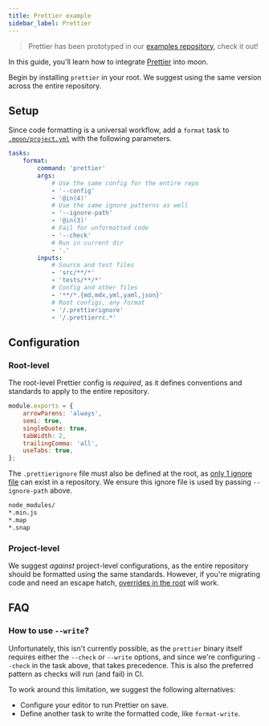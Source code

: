```yaml
---
title: Prettier example
sidebar_label: Prettier
---
```



> Prettier has been prototyped in our
> [examples repository](https://github.com/moonrepo/examples/blob/master/.moon/project.yml#L41),
> check it out!

In this guide, you'll learn how to integrate [Prettier](https://prettier.io/) into moon.

Begin by installing `prettier` in your root. We suggest using the same version across the entire
repository.

<AddDepsTabs dep="prettier" dev />

## Setup

Since code formatting is a universal workflow, add a `format` task to
[`.moon/project.yml`](../../config/global-project) with the following parameters.

```yaml title=".moon/project.yml"
tasks:
	format:
		command: 'prettier'
		args:
			# Use the same config for the entire repo
			- '--config'
			- '@in(4)'
			# Use the same ignore patterns as well
			- '--ignore-path'
			- '@in(3)'
			# Fail for unformatted code
			- '--check'
			# Run in current dir
			- '.'
		inputs:
			# Source and test files
			- 'src/**/*'
			- 'tests/**/*'
			# Config and other files
			- '**/*.{md,mdx,yml,yaml,json}'
			# Root configs, any format
			- '/.prettierignore'
			- '/.prettierrc.*'
```

## Configuration

### Root-level

The root-level Prettier config is _required_, as it defines conventions and standards to apply to
the entire repository.

```js title=".prettierrc.js"
module.exports = {
	arrowParens: 'always',
	semi: true,
	singleQuote: true,
	tabWidth: 2,
	trailingComma: 'all',
	useTabs: true,
};
```

The `.prettierignore` file must also be defined at the root, as
[only 1 ignore file](https://prettier.io/docs/en/ignore.html#ignoring-files-prettierignore) can
exist in a repository. We ensure this ignore file is used by passing `--ignore-path` above.

```bash title=".prettierignore"
node_modules/
*.min.js
*.map
*.snap
```

### Project-level

We suggest _against_ project-level configurations, as the entire repository should be formatted
using the same standards. However, if you're migrating code and need an escape hatch,
[overrides in the root](https://prettier.io/docs/en/configuration.html#configuration-overrides) will
work.

## FAQ

### How to use `--write`?

Unfortunately, this isn't currently possible, as the `prettier` binary itself requires either the
`--check` or `--write` options, and since we're configuring `--check` in the task above, that takes
precedence. This is also the preferred pattern as checks will run (and fail) in CI.

To work around this limitation, we suggest the following alternatives:

- Configure your editor to run Prettier on save.
- Define another task to write the formatted code, like `format-write`.
